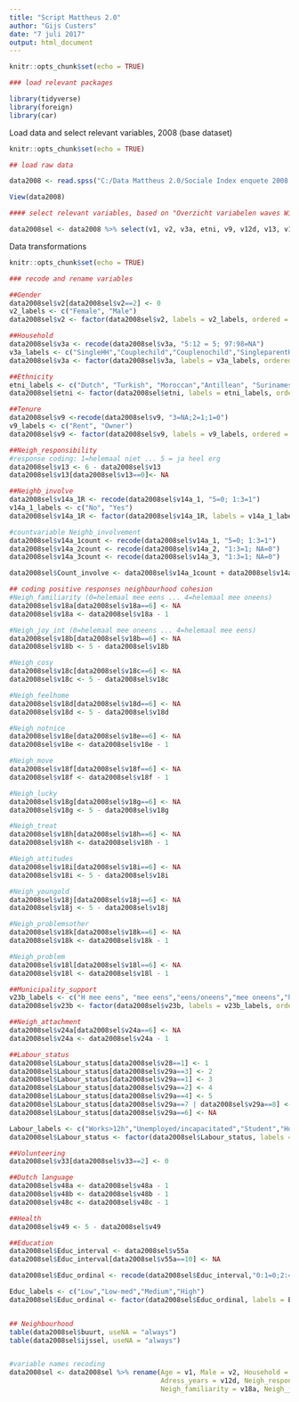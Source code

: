 ```yaml
---
title: "Script Mattheus 2.0"
author: "Gijs Custers"
date: "7 juli 2017"
output: html_document
---
```


```r
knitr::opts_chunk$set(echo = TRUE)

### load relevant packages

library(tidyverse)
library(foreign)
library(car)

```

Load data and select relevant variables, 2008 (base dataset)

```r
knitr::opts_chunk$set(echo = TRUE)

## load raw data

data2008 <- read.spss("C:/Data Mattheus 2.0/Sociale Index enquete 2008 edit.sav", use.value.labels = FALSE, to.data.frame = TRUE)

View(data2008)

#### select relevant variables, based on "Overzicht variabelen waves Wijkprofiel v2.xlsx"

data2008sel <- data2008 %>% select(v1, v2, v3a, etni, v9, v12d, v13, v14a_1, v14a_2, v14a_3, v18a, v18b, v18c, v18d, v18e, v18f, v18g, v18h, v18i, v18j, v18k, v18l, v23b, v24a, v27, v28, v29a, v33, v48a, v48b, v48c, v49, v55a, buurt, ijssel, GEWICHT_STAD, WAVEID)

```

Data transformations 

```r
knitr::opts_chunk$set(echo = TRUE)

### recode and rename variables

##Gender
data2008sel$v2[data2008sel$v2==2] <- 0
v2_labels <- c("Female", "Male")
data2008sel$v2 <- factor(data2008sel$v2, labels = v2_labels, ordered = FALSE)

##Household
data2008sel$v3a <- recode(data2008sel$v3a, "5:12 = 5; 97:98=NA")
v3a_labels <- c("SingleHH","Couplechild","Couplenochild","SingleparentHH","Other")
data2008sel$v3a <- factor(data2008sel$v3a, labels = v3a_labels, ordered = FALSE)

##Ethnicity
etni_labels <- c("Dutch", "Turkish", "Moroccan","Antillean", "Surinamese", "Cape-Verdean","Other")
data2008sel$etni <- factor(data2008sel$etni, labels = etni_labels, ordered = FALSE)

##Tenure
data2008sel$v9 <-recode(data2008sel$v9, "3=NA;2=1;1=0")
v9_labels <- c("Rent", "Owner")
data2008sel$v9 <- factor(data2008sel$v9, labels = v9_labels, ordered = FALSE)

##Neigh_responsibility
#response coding: 1=helemaal niet ... 5 = ja heel erg
data2008sel$v13 <- 6 - data2008sel$v13
data2008sel$v13[data2008sel$v13==0]<- NA

##Neighb_involve
data2008sel$v14a_1R <- recode(data2008sel$v14a_1, "5=0; 1:3=1")
v14a_1_labels <- c("No", "Yes")
data2008sel$v14a_1R <- factor(data2008sel$v14a_1R, labels = v14a_1_labels, ordered = FALSE)

#countvariable Neighb_involvement
data2008sel$v14a_1count <- recode(data2008sel$v14a_1, "5=0; 1:3=1")
data2008sel$v14a_2count <- recode(data2008sel$v14a_2, "1:3=1; NA=0")
data2008sel$v14a_3count <- recode(data2008sel$v14a_3, "1:3=1; NA=0")

data2008sel$Count_involve <- data2008sel$v14a_1count + data2008sel$v14a_2count + data2008sel$v14a_3count 

## coding positive responses neighbourhood cohesion
#Neigh_familiarity (0=helemaal mee eens ... 4=helemaal mee oneens)
data2008sel$v18a[data2008sel$v18a==6] <- NA
data2008sel$v18a <- data2008sel$v18a - 1

#Neigh_joy_int (0=helemaal mee oneens ... 4=helemaal mee eens)
data2008sel$v18b[data2008sel$v18b==6] <- NA
data2008sel$v18b <- 5 - data2008sel$v18b

#Neigh_cosy
data2008sel$v18c[data2008sel$v18c==6] <- NA
data2008sel$v18c <- 5 - data2008sel$v18c

#Neigh_feelhome
data2008sel$v18d[data2008sel$v18d==6] <- NA
data2008sel$v18d <- 5 - data2008sel$v18d

#Neigh_notnice
data2008sel$v18e[data2008sel$v18e==6] <- NA
data2008sel$v18e <- data2008sel$v18e - 1

#Neigh_move
data2008sel$v18f[data2008sel$v18f==6] <- NA
data2008sel$v18f <- data2008sel$v18f - 1

#Neigh_lucky
data2008sel$v18g[data2008sel$v18g==6] <- NA
data2008sel$v18g <- 5 - data2008sel$v18g

#Neigh_treat
data2008sel$v18h[data2008sel$v18h==6] <- NA
data2008sel$v18h <- data2008sel$v18h - 1

#Neigh_attitudes
data2008sel$v18i[data2008sel$v18i==6] <- NA
data2008sel$v18i <- 5 - data2008sel$v18i

#Neigh_youngold
data2008sel$v18j[data2008sel$v18j==6] <- NA
data2008sel$v18j <- 5 - data2008sel$v18j

#Neigh_problemsother
data2008sel$v18k[data2008sel$v18k==6] <- NA
data2008sel$v18k <- data2008sel$v18k - 1

#Neigh_problem
data2008sel$v18l[data2008sel$v18l==6] <- NA
data2008sel$v18l <- data2008sel$v18l - 1

##Municipality_support
v23b_labels <- c("H mee eens", "mee eens","eens/oneens","mee oneens","h mee oneens","weet niet")
data2008sel$v23b <- factor(data2008sel$v23b, labels = v23b_labels, ordered = FALSE)

##Neigh_attachment
data2008sel$v24a[data2008sel$v24a==6] <- NA
data2008sel$v24a <- data2008sel$v24a - 1

##Labour_status
data2008sel$Labour_status[data2008sel$v28==1] <- 1
data2008sel$Labour_status[data2008sel$v29a==3] <- 2
data2008sel$Labour_status[data2008sel$v29a==1] <- 3
data2008sel$Labour_status[data2008sel$v29a==2] <- 4
data2008sel$Labour_status[data2008sel$v29a==4] <- 5
data2008sel$Labour_status[data2008sel$v29a==7 | data2008sel$v29a==8] <- 6
data2008sel$Labour_status[data2008sel$v29a==6] <- NA

Labour_labels <- c("Works>12h","Unemployed/incapacitated","Student","Household","Retired", "Volunteer")
data2008sel$Labour_status <- factor(data2008sel$Labour_status, labels = Labour_labels, ordered = FALSE) 

##Volunteering
data2008sel$v33[data2008sel$v33==2] <- 0

##Dutch language
data2008sel$v48a <- data2008sel$v48a - 1 
data2008sel$v48b <- data2008sel$v48b - 1
data2008sel$v48c <- data2008sel$v48c - 1

##Health
data2008sel$v49 <- 5 - data2008sel$v49

##Education
data2008sel$Educ_interval <- data2008sel$v55a
data2008sel$Educ_interval[data2008sel$v55a==10] <- NA 

data2008sel$Educ_ordinal <- recode(data2008sel$Educ_interval,"0:1=0;2:4=1;5:6=2;7:8=3")

Educ_labels <- c("Low","Low-med","Medium","High")
data2008sel$Educ_ordinal <- factor(data2008sel$Educ_ordinal, labels = Educ_labels, ordered = TRUE)


## Neighbourhood
table(data2008sel$buurt, useNA = "always")
table(data2008sel$ijssel, useNA = "always")


#variable names recoding
data2008sel <- data2008sel %>% rename(Age = v1, Male = v2, Household = v3a, Ethnicity = etni, Tenure = v9,
                                      Adress_years = v12d, Neigh_responsibility = v13, Neigh_involve = v14a_1R,
                                      Neigh_familiarity = v18a, Neigh_joy_int = v18b, Neigh_cosy = v18c, Neigh_feelhome = v18d, Neigh_notnice = v18e, Neigh_move=v18f, Neigh_lucky=v18g,Neigh_treat=v18h,Neigh_attitudes=v18i,Neigh_youngold=v18j,Neigh_problemsother=v18k,Neigh_problem = v18l, Municipality_support = v23b, Neigh_attachment=v24a,Volunteering = v33, Dutch_read = v48a, Dutch_speak = v48b, Dutch_write = v48c, Health = v49)

```





